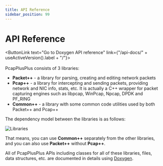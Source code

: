 ```yaml
---
title: API Reference
sidebar_position: 99
---
```


# API Reference


<ButtonLink text="Go to Doxygen API reference" link={"/api-docs/" + useActiveVersion().label + "/"}></ButtonLink>
<br/><br/>
PcapPlusPlus consists of 3 libraries:

- __Packet++__ - a library for parsing, creating and editing network packets
- __Pcap++__ - a library for intercepting and sending packets, providing network and NIC info, stats, etc. It is actually a C++ wrapper for packet capturing engines such as libpcap, WinPcap, Npcap, DPDK and PF_RING
- __Common++__ - a library with some common code utilities used by both Packet++ and Pcap++

The dependency model between the libraries is as follows:

![Libraries](/img/libraries.png)

That means, you can use __Common++__ separately from the other libraries, and you can also use __Packet++__ without __Pcap++__.

All of PcapPlusPlus APIs including classes for all of these libraries, files, data structures, etc. are documented in details using [Doxygen](http://www.doxygen.nl/).
